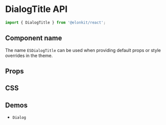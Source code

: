 
<Meta title="Components API/DialogTitle" />

# DialogTitle API

```js
import { DialogTitle } from '@elonkit/react';
```

## Component name

The name `ESDialogTitle` can be used when providing default props or style overrides in the theme.

## Props

<TableInterface name="DialogTitleProps" variant="props" />

## CSS

<TableInterface name="DialogTitleClasses" variant="css" />

## Demos

<ul>
  <li>
    <LinkTo kind="components-dialog" story="demo">
      <code>Dialog</code>
    </LinkTo>
  </li>
</ul>

